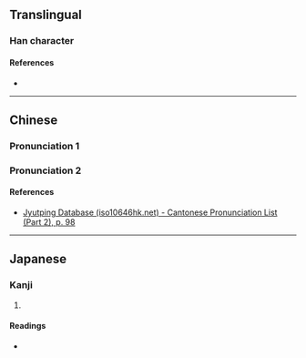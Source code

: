 {{character info/new}}
==Translingual==

===Han character===
{{Han char|rn=44|rad=尸|as=09|sn=12|four=|canj=SPTD|ids=⿸尸枼}}

====References====
* {{Han ref|kx=0303.060|dkj=07755|dj=0600.240|hdz=20978.020|uh=5C5F|ud=23647}}

----

==Chinese==
{{zh-forms}}

===Pronunciation 1===
{{zh-see|屧|a}}

===Pronunciation 2===
{{zh-see|屜|a}}

====References====
* [http://www.iso10646hk.net/jp/document/download.jsp Jyutping Database (iso10646hk.net) - Cantonese Pronunciation List (Part 2), p. 98]

----

==Japanese==

===Kanji===
{{ja-kanji|grade=|rs=尸09}}

# {{defn|lang=ja|sort=尸09}}

====Readings====
* {{ja-readings|on=[[てい]] (tei), [[たい]] (tai), [[せふ]] (sefu)|kun=}}